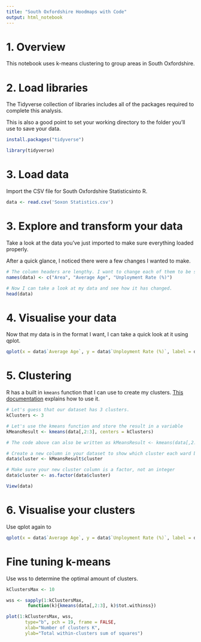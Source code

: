 ```yaml
---
title: "South Oxfordshire Hoodmaps with Code"
output: html_notebook
---
```


# 1. Overview
This notebook uses k-means clustering to group areas in South Oxfordshire.

# 2. Load libraries

The Tidyverse collection of libraries includes all of the packages required to complete this analysis.

This is also a good point to set your working directory to the folder you'll use to save your data.

```r
install.packages("tidyverse")

library(tidyverse)
```

# 3. Load data
Import the CSV file for South Oxfordshire Statisticsinto R.
```r
data <- read.csv('Soxon Statistics.csv')
```

# 3. Explore and transform your data

Take a look at the data you've just imported to make sure everything loaded properly.

After a quick glance, I noticed there were a few changes I wanted to make.

```r
# The column headers are lengthy. I want to change each of them to be shorter and clearer.
names(data) <- c("Area", "Average Age", "Unployment Rate (%)")

# Now I can take a look at my data and see how it has changed.
head(data)
```

# 4. Visualise your data

Now that my data is in the format I want, I can take a quick look at it using qplot.

```r
qplot(x = data$`Average Age`, y = data$`Unployment Rate (%)`, label = data$Area, geom = "text")
```

# 5. Clustering

R has a built in `kmeans` function that I can use to create my clusters. [This documentation](https://stat.ethz.ch/R-manual/R-devel/library/stats/html/kmeans.html) explains how to use it.

```r
# Let's guess that our dataset has 3 clusters.
kClusters <- 3

# Let's use the kmeans function and store the result in a variable
kMeansResult <- kmeans(data[,2:3], centers = kClusters)

# The code above can also be written as kMeansResult <- kmeans(data[,2:3], centers = kClusters)

# Create a new column in your dataset to show which cluster each ward belongs to
data$cluster <- kMeansResult$cluster

# Make sure your new cluster column is a factor, not an integer
data$cluster <- as.factor(data$cluster)

View(data)
```

# 6. Visualise your clusters

Use qplot again to

```r
qplot(x = data$`Average Age`, y = data$`Unployment Rate (%)`, label = data$Area, geom = "text", color = data$cluster)
```

# Fine tuning k-means

Use wss to determine the optimal amount of clusters.
```r
kClustersMax <- 10

wss <- sapply(1:kClustersMax,
        function(k){kmeans(data[,2:3], k)$tot.withinss})

plot(1:kClustersMax, wss,
       type="b", pch = 19, frame = FALSE,
       xlab="Number of clusters K",
       ylab="Total within-clusters sum of squares")
```